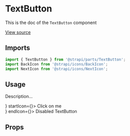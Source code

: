 <!--- TextButton.stories.mdx --->


<Meta title="Design System/Molecules/TextButton" component={TextButton} />

# TextButton

This is the doc of the `TextButton` component

[View source](https://github.com/strapi/parts/tree/develop/packages/strapi-parts/src/TextButton)

## Imports

```js
import { TextButton } from '@strapi/parts/TextButton';
import BackIcon from '@strapi/icons/BackIcon';
import NextIcon from '@strapi/icons/NextIcon';
```

## Usage

Description...

<Canvas>
  <Story name="base">
    <div>
      <TextButton endIcon={<NextIcon />} startIcon={<BackIcon />}>
        Click on me
      </TextButton>
    </div>
    <div>
      <TextButton disabled startIcon={<BackIcon />} endIcon={<NextIcon />}>
        Disabled TextButton
      </TextButton>
    </div>
  </Story>
</Canvas>

## Props

<ArgsTable of={TextButton} />
